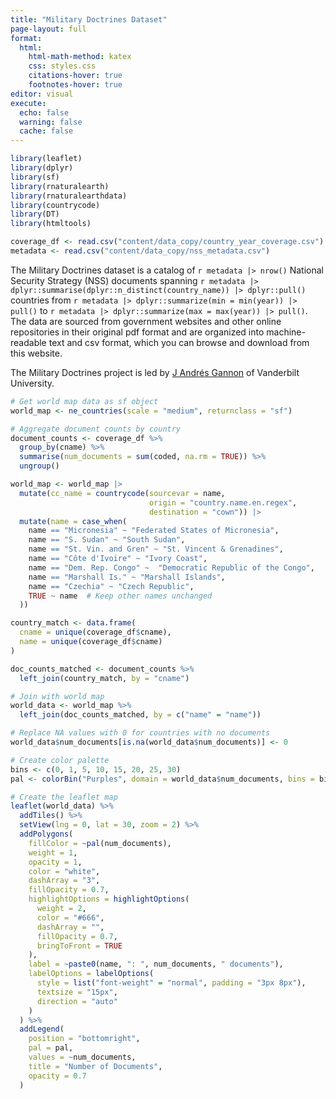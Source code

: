 ```yaml
---
title: "Military Doctrines Dataset"
page-layout: full
format:
  html:
    html-math-method: katex
    css: styles.css
    citations-hover: true
    footnotes-hover: true
editor: visual
execute:
  echo: false
  warning: false
  cache: false
---
```


```r
library(leaflet)
library(dplyr)
library(sf)
library(rnaturalearth)
library(rnaturalearthdata)
library(countrycode)
library(DT)
library(htmltools)
```

```r
coverage_df <- read.csv("content/data_copy/country_year_coverage.csv")
metadata <- read.csv("content/data_copy/nss_metadata.csv")
```

The Military Doctrines dataset is a catalog of `r metadata |> nrow()` National Security Strategy (NSS) documents spanning `r metadata |> dplyr::summarise(dplyr::n_distinct(country_name)) |> dplyr::pull()` countries from `r metadata |> dplyr::summarize(min = min(year)) |> pull()` to `r metadata |> dplyr::summarize(max = max(year)) |> pull()`. The data are sourced from government websites and other online repositories in their original pdf format and are organized into machine-readable text and csv format, which you can browse and download from this website.

The Military Doctrines project is led by [J Andrés Gannon](http://jandresgannon.com/) of Vanderbilt University.

```r
# Get world map data as sf object
world_map <- ne_countries(scale = "medium", returnclass = "sf")

# Aggregate document counts by country
document_counts <- coverage_df %>%
  group_by(cname) %>%
  summarise(num_documents = sum(coded, na.rm = TRUE)) %>%
  ungroup()
```

```r
world_map <- world_map |> 
  mutate(cc_name = countrycode(sourcevar = name,
                               origin = "country.name.en.regex",  
                               destination = "cown")) |>
  mutate(name = case_when(
    name == "Micronesia" ~ "Federated States of Micronesia",
    name == "S. Sudan" ~ "South Sudan",
    name == "St. Vin. and Gren" ~ "St. Vincent & Grenadines",
    name == "Côte d'Ivoire" ~ "Ivory Coast", 
    name == "Dem. Rep. Congo" ~  "Democratic Republic of the Congo", 
    name == "Marshall Is." ~ "Marshall Islands",
    name == "Czechia" ~ "Czech Republic", 
    TRUE ~ name  # Keep other names unchanged
  ))
```

```r
country_match <- data.frame(
  cname = unique(coverage_df$cname),
  name = unique(coverage_df$cname)  
)
```

```r
doc_counts_matched <- document_counts %>%
  left_join(country_match, by = "cname")
```

```r
# Join with world map
world_data <- world_map %>%
  left_join(doc_counts_matched, by = c("name" = "name"))

# Replace NA values with 0 for countries with no documents
world_data$num_documents[is.na(world_data$num_documents)] <- 0

# Create color palette
bins <- c(0, 1, 5, 10, 15, 20, 25, 30)
pal <- colorBin("Purples", domain = world_data$num_documents, bins = bins)

# Create the leaflet map
leaflet(world_data) %>%
  addTiles() %>%
  setView(lng = 0, lat = 30, zoom = 2) %>%
  addPolygons(
    fillColor = ~pal(num_documents),
    weight = 1,
    opacity = 1,
    color = "white",
    dashArray = "3",
    fillOpacity = 0.7,
    highlightOptions = highlightOptions(
      weight = 2,
      color = "#666",
      dashArray = "",
      fillOpacity = 0.7,
      bringToFront = TRUE
    ),
    label = ~paste0(name, ": ", num_documents, " documents"),
    labelOptions = labelOptions(
      style = list("font-weight" = "normal", padding = "3px 8px"),
      textsize = "15px",
      direction = "auto"
    )
  ) %>%
  addLegend(
    position = "bottomright",
    pal = pal,
    values = ~num_documents,
    title = "Number of Documents",
    opacity = 0.7
  )
```
